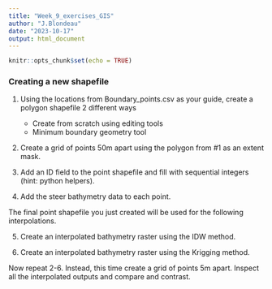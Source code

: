 ```yaml
---
title: "Week_9_exercises_GIS"
author: "J.Blondeau"
date: "2023-10-17"
output: html_document
---
```


```r
knitr::opts_chunk$set(echo = TRUE)
```


### Creating a new shapefile

1. Using the locations from Boundary_points.csv as your guide, create a polygon shapefile 2 different ways
    - Create from scratch using editing tools
    - Minimum boundary geometry tool
    
2. Create a grid of points 50m apart using the polygon from #1 as an extent mask.  

3. Add an ID field to the point shapefile and fill with sequential integers (hint: python helpers).

4. Add the steer bathymetry data to each point.

The final point shapefile you just created will be used for the following interpolations.

5. Create an interpolated bathymetry raster using the IDW method.

6. Create an interpolated bathymetry raster using the Krigging method.

Now repeat 2-6.  Instead, this time create a grid of points 5m apart.  Inspect all the interpolated outputs and compare and contrast.   